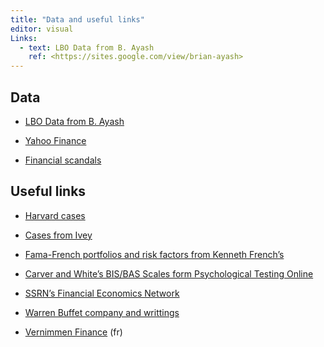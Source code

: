 ```yaml
---
title: "Data and useful links"
editor: visual
Links:
  - text: LBO Data from B. Ayash
    ref: <https://sites.google.com/view/brian-ayash>
---
```


## Data

-   [LBO Data from B. Ayash](https://sites.google.com/view/brian-ayash)

-   [Yahoo Finance](https://finance.yahoo.com/)

-   [Financial scandals](http://projects.exeter.ac.uk/RDavies/arian/scandals/)

## Useful links

-   [Harvard cases](https://hbsp.harvard.edu/home/)

-   [Cases from Ivey](https://www.iveypublishing.ca/s/)

-   [Fama-French portfolios and risk factors from Kenneth French's](http://mba.tuck.dartmouth.edu/pages/faculty/ken.french/data_library.html)

-   [Carver and White's BIS/BAS Scales form Psychological Testing Online](https://psytests.org/trait/bisbasen.html)

-   [SSRN's Financial Economics Network](https://www.ssrn.com/index.cfm/en/janda/professional-announcements/?annsNet=203#AnnType_1)

-   [Warren Buffet company and writtings](https://www.berkshirehathaway.com)

-   [Vernimmen Finance](https://www.vernimmen.net) (fr)
